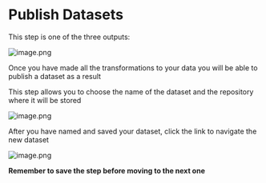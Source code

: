 # Publish Datasets

This step is one of the three outputs:

![image.png](https://alphacast-images.s3.us-west-2.amazonaws.com/next-s3-uploads/6b381b0b-2a1c-4230-adab-b65c1c4147e8/image.png)

Once you have made all the transformations to your data you will be able to publish a dataset as a result 

This step allows you to choose the name of the dataset and the repository where it will be stored

![image.png](https://alphacast-images.s3.us-west-2.amazonaws.com/next-s3-uploads/fa32986c-034d-43aa-8684-66bdab4a8422/Publish-to-Dataset.jpg)

After you have named and saved your dataset, click the link to navigate the new dataset

![image.png](https://alphacast-images.s3.us-west-2.amazonaws.com/next-s3-uploads/1ce5fd81-cd52-4344-81c7-25450597b6d2/Publish-to-Dataset2.jpg)

**Remember to save the step before moving to the next one**
